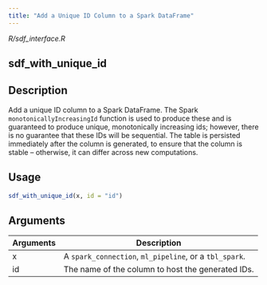 ```yaml
---
title: "Add a Unique ID Column to a Spark DataFrame"
---
```


*R/sdf_interface.R*

## sdf_with_unique_id

## Description
Add a unique ID column to a Spark DataFrame. The Spark `monotonicallyIncreasingId` function is used to produce these and is guaranteed to produce unique, monotonically increasing ids; however, there is no guarantee that these IDs will be sequential. The table is persisted immediately after the column is generated, to ensure that the column is stable -- otherwise, it can differ across new computations. 


## Usage
```r
sdf_with_unique_id(x, id = "id") 
```

## Arguments
|Arguments|Description|
|---|---|
| x | A `spark_connection`, `ml_pipeline`, or a `tbl_spark`. |
| id | The name of the column to host the generated IDs. |








